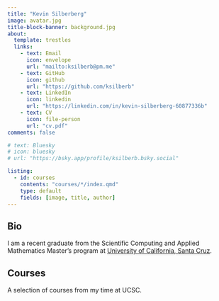 ```yaml
---
title: "Kevin Silberberg"
image: avatar.jpg
title-block-banner: background.jpg
about:
  template: trestles
  links:
    - text: Email
      icon: envelope
      url: "mailto:ksilberb@pm.me"
    - text: GitHub
      icon: github
      url: "https://github.com/ksilberb"
    - text: LinkedIn
      icon: linkedin
      url: "https://linkedin.com/in/kevin-silberberg-60877336b"
    - text: CV
      icon: file-person
      url: "cv.pdf"
comments: false

# text: Bluesky
# icon: bluesky
# url: "https://bsky.app/profile/ksilberb.bsky.social"

listing:
  - id: courses
    contents: "courses/*/index.qmd"
    type: default
    fields: [image, title, author]
---
```


## Bio

I am a recent graduate from the Scientific Computing and Applied Mathematics Master's program at [University of California, Santa Cruz](https://www.ucsc.edu/).

## Courses

A selection of courses from my time at UCSC.

:::{#courses}
:::
